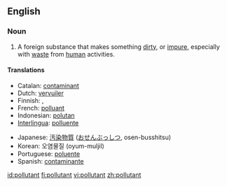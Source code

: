 ==English==

===Noun===
{{wikipedia}}
{{en-noun}}

# A foreign substance that makes something [[dirty]], or [[impure]], especially with [[waste]] from [[human]] activities.

====Translations====
{{top}}
* Catalan: [[contaminant]] {{m}}
* Dutch: [[vervuiler]] {{m}}
* Finnish: {{t|fi|saaste}}, {{t|fi|epäpuhtaus}}
* French: [[polluant]] {{m}}
* Indonesian: [[polutan]]
* [[Interlingua]]: [[polluente]]
{{mid}}
* Japanese: [[汚染物質]] ([[おせんぶっしつ]], osen-busshitsu)
* Korean: 오염물질 (oyum-muljil)
* Portuguese: [[poluente]] {{m}}
* Spanish: [[contaminante]] {{m}}
{{bottom}}

[[id:pollutant]]
[[fi:pollutant]]
[[vi:pollutant]]
[[zh:pollutant]]